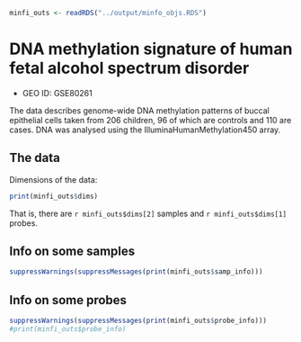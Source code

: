 ```r
minfi_outs <- readRDS("../output/minfo_objs.RDS")
```

# DNA methylation signature of human fetal alcohol spectrum disorder

- GEO ID: GSE80261

The data describes genome-wide DNA methylation patterns of
buccal epithelial cells taken from 206 children, 96 of which are controls
and 110 are cases. DNA was analysed using the IlluminaHumanMethylation450 array.

## The data

Dimensions of the data:

```r
print(minfi_outs$dims)
```

That is, there are `r minfi_outs$dims[2]` samples and 
`r minfi_outs$dims[1]` probes.


## Info on some samples

```r
suppressWarnings(suppressMessages(print(minfi_outs$samp_info)))
```

## Info on some probes

```r
suppressWarnings(suppressMessages(print(minfi_outs$probe_info)))
#print(minfi_outs$probe_info)
```
